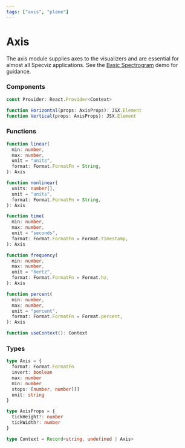 ```yaml
---
tags: ["axis", "plane"]
---
```


# Axis

The axis module supplies axes to the visualizers and are essential for almost all Specviz applications. See the [Basic Spectrogram](../examples/basic-spectrogram.mdx) demo for guidance.

### Components
```ts
const Provider: React.Provider<Context>

function Horizontal(props: AxisProps): JSX.Element
function Vertical(props: AxisProps): JSX.Element
```

### Functions

```ts
function linear(
  min: number,
  max: number,
  unit = "units",
  format: Format.FormatFn = String,
): Axis

function nonlinear(
  units: number[],
  unit = "units",
  format: Format.FormatFn = String,
): Axis

function time(
  min: number,
  max: number,
  unit = "seconds",
  format: Format.FormatFn = Format.timestamp,
): Axis

function frequency(
  min: number,
  max: number,
  unit = "hertz",
  format: Format.FormatFn = Format.hz,
): Axis

function percent(
  min: number,
  max: number,
  unit = "percent",
  format: Format.FormatFn = Format.percent,
): Axis

function useContext(): Context
```

### Types

```ts
type Axis = {
  format: Format.FormatFn
  invert: boolean
  max: number
  min: number
  stops: [number, number][]
  unit: string
}

type AxisProps = {
  tickHeight?: number
  tickWidth?: number
}

type Context = Record<string, undefined | Axis>
```

